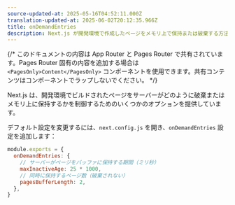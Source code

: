 ```yaml
---
source-updated-at: 2025-05-16T04:52:11.000Z
translation-updated-at: 2025-06-02T20:12:35.966Z
title: onDemandEntries
description: Next.js が開発環境で作成したページをメモリ上で保持または破棄する方法を設定します。
---
```


{/* このドキュメントの内容は App Router と Pages Router で共有されています。Pages Router 固有の内容を追加する場合は `<PagesOnly>Content</PagesOnly>` コンポーネントを使用できます。共有コンテンツはコンポーネントでラップしないでください。 */}

Next.js は、開発環境でビルドされたページをサーバーがどのように破棄またはメモリ上に保持するかを制御するためのいくつかのオプションを提供しています。

デフォルト設定を変更するには、`next.config.js` を開き、`onDemandEntries` 設定を追加します：

```js filename="next.config.js"
module.exports = {
  onDemandEntries: {
    // サーバーがページをバッファに保持する期間（ミリ秒）
    maxInactiveAge: 25 * 1000,
    // 同時に保持するページ数（破棄されない）
    pagesBufferLength: 2,
  },
}
```